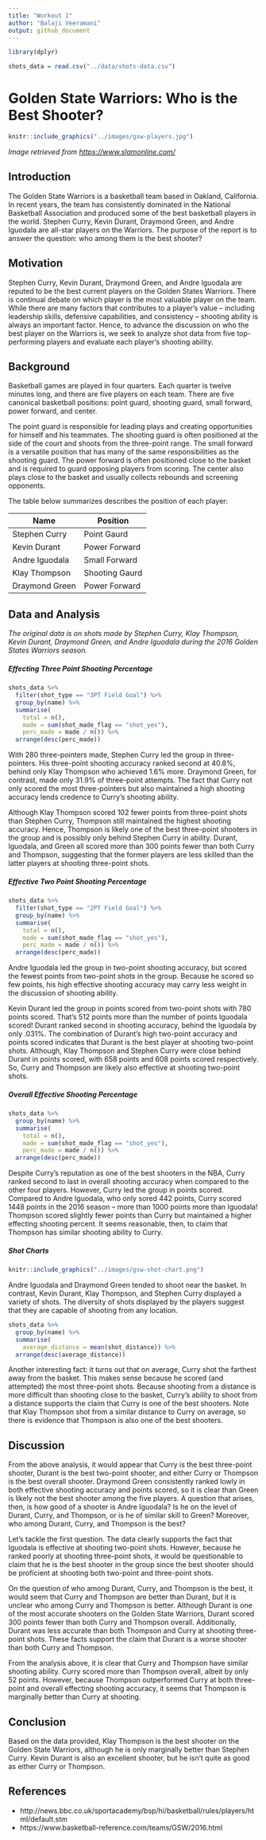 ```yaml
---
title: "Workout 1"
author: "Balaji Veeramani"
output: github_document
---
```


```r
library(dplyr)

shots_data = read.csv("../data/shots-data.csv")
```

# Golden State Warriors: Who is the Best Shooter?

```r
knitr::include_graphics("../images/gsw-players.jpg")
```
*Image retrieved from [https://www.slamonline.com/](https://www.slamonline.com/nba/stephen-curry-kevin-durant-klay-thompson-combine-78-points/)*

## Introduction
The Golden State Warriors is a basketball team based in Oakland, California. In recent years, the team has consistently dominated in the National Basketball Association and produced some of the best basketball players in the world. Stephen Curry, Kevin Durant, Draymond Green, and Andre Iguodala are all-star players on the Warriors. The purpose of the report is to answer the question: who among them is the best shooter? 

## Motivation
Stephen Curry, Kevin Durant, Draymond Green, and Andre Iguodala are reputed to be the best current players on the Golden States Warriors. There is continual debate on which player is the most valuable player on the team. While there are many factors that contributes to a player's value -- including leadership skills, defensive capabilities, and consistency -- shooting ability is always an important factor. Hence, to advance the discussion on who the best player on the Warriors is, we seek to analyze shot data from five top-performing players and evaluate each player's shooting ability.

## Background
Basketball games are played in four quarters. Each quarter is twelve minutes long, and there are five players on each team. There are five canonical basketball positions: point guard, shooting guard, small forward, power forward, and center. 

The point guard is responsible for leading plays and creating opportunities for himself and his teammates. The shooting guard is often positioned at the side of the court and shoots from the three-point range. The small forward is a versatile position that has many of the same responsibilities as the shooting guard. The power forward is often positioned close to the basket and is required to guard opposing players from scoring. The center also plays close to the basket and usually collects rebounds and screening opponents.

The table below summarizes describes the position of each player:

|Name|Position|
|----|--------|
Stephen Curry|Point Gaurd
Kevin Durant| Power Forward
Andre Iguodala| Small Forward
Klay Thompson| Shooting Gaurd
Draymond Green| Power Forward

## Data and Analysis
*The original data is on shots made by Stephen Curry, Klay Thompson, Kevin Durant, Draymond Green, and Andre Iguodala during the 2016 Golden States Warriors season.*

##### Effecting Three Point Shooting Percentage
```r
shots_data %>% 
  filter(shot_type == "3PT Field Goal") %>% 
  group_by(name) %>% 
  summarise(
    total = n(), 
    made = sum(shot_made_flag == "shot_yes"), 
    perc_made = made / n()) %>% 
  arrange(desc(perc_made))
```
With 280 three-pointers made, Stephen Curry led the group in three-pointers. His three-point shooting accuracy ranked second at 40.8%, behind only Klay Thompson who achieved 1.6% more. Draymond Green, for contrast, made only 31.9% of three-point attempts. The fact that Curry not only scored the most three-pointers but also maintained a high shooting accuracy lends credence to Curry's shooting ability. 

Although Klay Thompson scored 102 fewer points from three-point shots than Stephen Curry, Thompson still maintained the highest shooting accuracy. Hence, Thompson is likely one of the best three-point shooters in the group and is possibly only behind Stephen Curry in ability. Durant, Iguodala, and Green all scored more than 300 points fewer than both Curry and Thompson, suggesting that the former players are less skilled than the latter players at shooting three-point shots.  

##### Effective Two Point Shooting Percentage
```r
shots_data %>% 
  filter(shot_type == "2PT Field Goal") %>% 
  group_by(name) %>% 
  summarise(
    total = n(), 
    made = sum(shot_made_flag == "shot_yes"), 
    perc_made = made / n()) %>% 
  arrange(desc(perc_made))
```
Andre Iguodala led the group in two-point shooting accuracy, but scored the fewest points from two-point shots in the group. Because he scored so few points, his high effective shooting accuracy may carry less weight in the discussion of shooting ability. 

Kevin Durant led the group in points scored from two-point shots with 780 points scored. That's 512 points more than the number of points Iguodala scored! Durant ranked second in shooting accuracy, behind the Iguodala by only .031%. The combination of Durant's high two-point accuracy and points scored indicates that Durant is the best player at shooting two-point shots. Although, Klay Thompson and Stephen Curry were close behind Durant in points scored, with 658 points and 608 points scored respectively. So, Curry and Thompson are likely also effective at shooting two-point shots.

##### Overall Effective Shooting Percentage
```r
shots_data %>% 
  group_by(name) %>% 
  summarise(
    total = n(), 
    made = sum(shot_made_flag == "shot_yes"), 
    perc_made = made / n()) %>% 
  arrange(desc(perc_made))
```
Despite Curry's reputation as one of the best shooters in the NBA, Curry ranked second to last in overall shooting accuracy when compared to the other four players. However, Curry led the group in points scored. Compared to Andre Iguodala, who only sored 442 points, Curry scored 1448 points in the 2016 season -- more than 1000 points more than Iguodala! Thompson scored slightly fewer points than Curry but maintained a higher effecting shooting percent. It seems reasonable, then, to claim that Thompson has similar shooting ability to Curry. 

##### Shot Charts
```r
knitr::include_graphics("../images/gsw-shot-chart.png")
```

Andre Iguodala and Draymond Green tended to shoot near the basket. In contrast, Kevin Durant, Klay Thompson, and Stephen Curry displayed a variety of shots. The diversity of shots displayed by the players suggest that they are capable of shooting from any location. 

```r
shots_data %>%
  group_by(name) %>%
  summarise(
    average_distance = mean(shot_distance)) %>%
  arrange(desc(average_distance))
```
Another interesting fact: it turns out that on average, Curry shot the farthest away from the basket. This makes sense because he scored (and attempted) the most three-point shots. Because shooting from a distance is more difficult than shooting close to the basket, Curry's ability to shoot from a distance supports the claim that Curry is one of the best shooters. Note that Klay Thompson shot from a similar distance to Curry on average, so there is evidence that Thompson is also one of the best shooters.

## Discussion
From the above analysis, it would appear that Curry is the best three-point shooter, Durant is the best two-point shooter, and either Curry or Thompson is the best overall shooter. Draymond Green consistently ranked lowly in both effective shooting accuracy and points scored, so it is clear than Green is likely not the best shooter among the five players. A question that arises, then, is how good of a shooter is Andre Iguodala? Is he on the level of Durant, Curry, and Thompson, or is he of similar skill to Green? Moreover, who among Durant, Curry, and Thompson is the best?

Let's tackle the first question. The data clearly supports the fact that Iguodala is effective at shooting two-point shots. However, because he ranked poorly at shooting three-point shots, it would be questionable to claim that he is the best shooter in the group since the best shooter should be proficient at shooting both two-point and three-point shots.

On the question of who among Durant, Curry, and Thompson is the best, it would seem that Curry and Thompson are better than Durant, but it is unclear who among Curry and Thompson is better. Although Durant is one of the most accurate shooters on the Golden State Warriors, Durant scored 300 points fewer than both Curry and Thompson overall. Additionally, Durant was less accurate than both Thompson and Curry at shooting three-point shots. These facts support the claim that Durant is a worse shooter than both Curry and Thompson.

From the analysis above, it is clear that Curry and Thompson have similar shooting ability. Curry scored more than Thompson overall, albeit by only 52 points. However, because Thompson outperformed Curry at both three-point and overall effecting shooting accuracy, it seems that Thompson is marginally better than Curry at shooting.

## Conclusion
Based on the data provided, Klay Thompson is the best shooter on the Golden State Warriors, although he is only marginally better than Stephen Curry. Kevin Durant is also an excellent shooter, but he isn't quite as good as either Curry or Thompson.  

## References
* http://news.bbc.co.uk/sportacademy/bsp/hi/basketball/rules/players/html/default.stm
* https://www.basketball-reference.com/teams/GSW/2016.html
